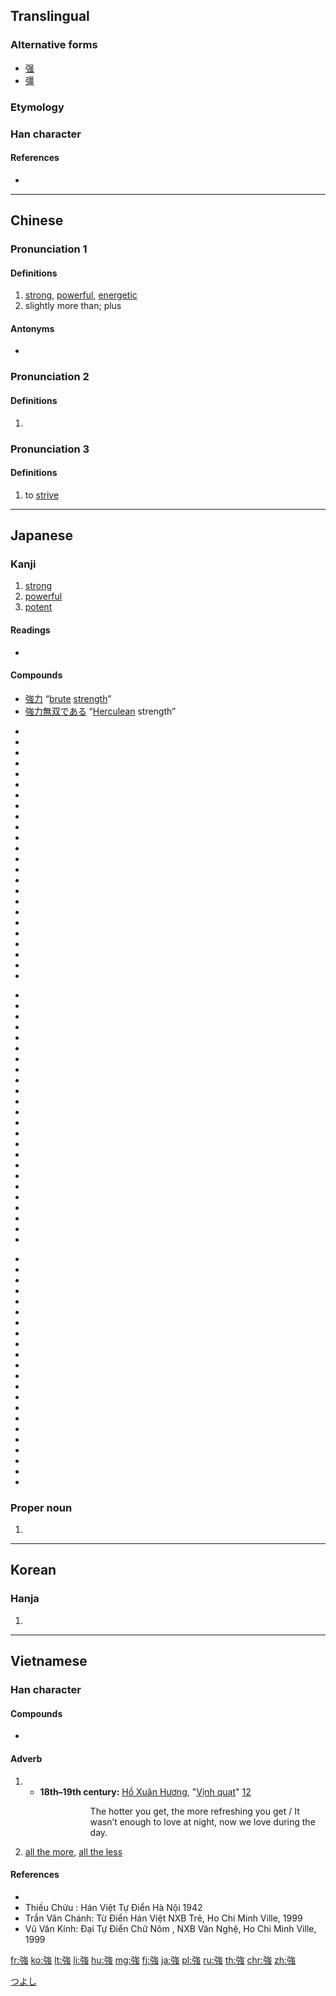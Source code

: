 {{also|强|彊}}
==Translingual==

===Alternative forms===
* [[强]]
* [[彊]]

===Etymology===
{{Han compound|弘|虫|c1=p|c2=s|t2=insect|ls=psc}}

===Han character===
{{Han char|rn=57|rad=弓|as=08|sn=11|four=13236|canj=NILI|ids=⿰弓𧈧, ⿸弘虫}}

====References====
* {{Han ref|kx=0359.230|dkj=09815|hdz=20999.070|uh=5F37|ud=24375|bh=B16A|bd=45418}}

----

==Chinese==
{{zh-forms|s=强}}

===Pronunciation 1===
{{zh-pron
|m=qiáng
|ma=y
|c=koeng4
|h=pfs=khiòng
|mn=kiông/kiūⁿ
|w=3jian
|mc=y
|oc=y
|cat=a,adv
}}

====Definitions====
{{zh-hanzi}}

# [[strong]], [[powerful]], [[energetic]]
# slightly more than; plus
#: {{zhex|你 做 了 多少 了？……四 分之 一 強。|How much have you done?...A bit more than a fourth.}}

====Antonyms====
* {{zh-l|弱}}

===Pronunciation 2===
{{zh-pron
|m=Jiàng
|ma=y
|c=goeng6
|w=3jian
|cat=pn
}}

====Definitions====
{{zh-hanzi}}

# {{surname|lang=zh}}

===Pronunciation 3===
{{zh-pron
|m=qiǎng
|ma=y
|c=koeng5
|h=pfs=khiòng/khióng
|mn=kióng
|w=3jian
|cat=v
}}

====Definitions====
{{zh-hanzi}}

# to [[strive]]
#: {{zhex|勉強{qiǎng}|to force somebody to do something}}

{{zh-cat|Elementary}}

----

==Japanese==

===Kanji===
{{ja-kanji|grade=2|rs=弓08}}

# [[strong]]
# [[powerful]]
# [[potent]]

====Readings====
* {{ja-readings
|goon=[[ごう]] (gō) < [[がう]] (gau)
|kanon=[[きょう]] (kyō) < [[きやう]] (kyau)
|toon=[[がん]] (gan) {{qualifier|non-[[w:Jōyō kanji|Jōyō]] reading}}
|kun=[[つよい]] (tsuyoi), [[しいる]] (shiiru), [[つよまる]] (tsuyomaru)}}

====Compounds====
* [[強力]] “[[brute]] [[strength]]”
* [[強力無双である]] “[[Herculean]] strength”
{{der-top}}
{{top3}}
* {{l|ja|sc=Jpan|頑強|tr=がんきょう, gankyō}}
* {{l|ja|sc=Jpan|強圧|tr=きょうあつ, kyōatsu}}
* {{l|ja|sc=Jpan|強化|tr=きょうか, kyōka}}
* {{l|ja|sc=Jpan|強悍|tr=きょうかん, kyōkan}}
* {{l|ja|sc=Jpan|強諫|tr=こうれん, kōren}}
* {{l|ja|sc=Jpan|強顔|tr=きょうがん, kyōgan}}
* {{l|ja|sc=Jpan|強幹弱枝|tr=きょうかんじゃくし, kyōkanjakushi}}
* {{l|ja|sc=Jpan|強記|tr=きょうき, kyōki}}
* {{l|ja|sc=Jpan|強禦|tr=きょうぎょ, kyōgyo}}
* {{l|ja|sc=Jpan|強圉|tr=きょうぎょ, kyōgyo}}
* {{l|ja|sc=Jpan|強肩|tr=きょうけん, kyōken}}
* {{l|ja|sc=Jpan|強健|tr=きょうけん, kyōken}}
* {{l|ja|sc=Jpan|強権|tr=きょうけん, kyōken}}
* {{l|ja|sc=Jpan|強固|tr=きょうこ, kyōko}}
* {{l|ja|sc=Jpan|強行|tr=きょうこう, kyōkō}}
* {{l|ja|sc=Jpan|強攻|tr=きょうこう, kyōkō}}
* {{l|ja|sc=Jpan|強硬|tr=きょうこう, kyōkō}}
* {{l|ja|sc=Jpan|強梗|tr=きょうこう, kyōkō}}
* {{l|ja|sc=Jpan|強豪|tr=きょうごう, kyōgō}}
* {{l|ja|sc=Jpan|強行軍|tr=きょうこうぐん, kyōkōgun}}
* {{l|ja|sc=Jpan|強仕|tr=きょうし, kyōshi}}
* {{l|ja|sc=Jpan|強死|tr=きょうし, kyōshi}}
* {{l|ja|sc=Jpan|強志|tr=きょうし, kyōshi}}
* {{l|ja|sc=Jpan|強弱|tr=きょうじゃく, kyōjaku}}
{{mid3}}
* {{l|ja|sc=Jpan|強襲|tr=きょうしゅう, kyōshū}}
* {{l|ja|sc=Jpan|強恕|tr=きょうじょ, kyōjo}}
* {{l|ja|sc=Jpan|強靭|tr=きょうじん, kyōjin}}
* {{l|ja|sc=Jpan|強制|tr=きょうせい, kyōsei}}
* {{l|ja|sc=Jpan|強請|tr=きょうせい, kyōsei}}
* {{l|ja|sc=Jpan|強僭|tr=きょうせん, kyōsen}}
* {{l|ja|sc=Jpan|強壮|tr=きょうそう, kyōsō}}
* {{l|ja|sc=Jpan|強大|tr=きょうだい, kyōdai}}
* {{l|ja|sc=Jpan|強調|tr=きょうちょう, kyōchō}}
* {{l|ja|sc=Jpan|強弩|tr=きょうど, kyōdo}}
* {{l|ja|sc=Jpan|強忍|tr=きょうにん, kyōnin}}
* {{l|ja|sc=Jpan|強迫|tr=きょうはく, kyōhaku}}
* {{l|ja|sc=Jpan|強迫観念|tr=きょうはくかんねん, kyōhakukannen}}
* {{l|ja|sc=Jpan|強半|tr=きょうはん, kyōhan}}
* {{l|ja|sc=Jpan|強風|tr=きょうふう, kyōhū}}
* {{l|ja|sc=Jpan|強弁|tr=きょうべん, kyōben}}
* {{l|ja|sc=Jpan|強暴|tr=きょうぼう, kyōbō}}
* {{l|ja|sc=Jpan|強要|tr=きょうよう, kyōyō}}
* {{l|ja|sc=Jpan|強梁|tr=きょうりょう, kyōryō}}
* {{l|ja|sc=Jpan|強力|tr=きょうりょく, kyōryoku}}
* {{l|ja|sc=Jpan|強烈|tr=きょうれつ, kyōretsu}}
* {{l|ja|sc=Jpan|屈強|tr=くっきょう, kukkyō}}
* {{l|ja|sc=Jpan|堅強|tr=けんきょう, kenkyō}}
* {{l|ja|sc=Jpan|牽強|tr=けんきょう, kenkyō}}
{{mid3}}
* {{l|ja|sc=Jpan|件強|tr=けんきょう, kenkyō}}
* {{l|ja|sc=Jpan|強引|tr=ごういん, gōin}}
* {{l|ja|sc=Jpan|強姦|tr=ごうかん, gōkan}}
* {{l|ja|sc=Jpan|強情|tr=ごうじょう, gōjō}}
* {{l|ja|sc=Jpan|強訴|tr=ごうそ, gōso}}
* {{l|ja|sc=Jpan|強奪|tr=ごうだつ, gōdatsu}}
* {{l|ja|sc=Jpan|強談|tr=ごうだん, gōdan}}
* {{l|ja|sc=Jpan|強談威迫|tr=ごうだにはく, gōdanihaku}}
* {{l|ja|sc=Jpan|強盗|tr=ごうとう, gōtō}}
* {{l|ja|sc=Jpan|強飯|tr=こわめし, kowameshi}}
* {{l|ja|sc=Jpan|強欲|tr=ごうよく, gōyoku}}
* {{l|ja|sc=Jpan|強力犯|tr=ごうりきはん, gōrikihan}}
* {{l|ja|sc=Jpan|強強|tr=つよつよ, tsuyotsuyo}}
* {{l|ja|sc=Jpan|強談判|tr=こわだんぱん, kowadanpan}}
* {{l|ja|sc=Jpan|強面|tr=こわもて, kowamote}}
* {{l|ja|sc=Jpan|強気|tr=つよき, tsuyoki}}
* {{l|ja|sc=Jpan|強腰|tr=つよごし, tsuyogosi}}
* {{l|ja|sc=Jpan|強吟|tr=つよぎん, tsuyogin}}
* {{l|ja|sc=Jpan|富強|tr=ふきょう, hukyō}}
* {{l|ja|sc=Jpan|勉強|tr=べんきょう, benkyō}}
* {{l|ja|sc=Jpan|補強|tr=ほきょう, hokyō}}
* {{l|ja|sc=Jpan|列強|tr=れっきょう, rekkyō}}
{{bottom}}
{{der-bottom}}

===Proper noun===
{{ja-pos|つよし|proper}}

# {{given name|male|lang=ja}}

[[Category:Japanese male given names|つよし]]

----

==Korean==

===Hanja===
{{ko-hanja|hangeul=강|eumhun=|mr=kang|y=kang}}

# {{defn|lang=ko|sort=弓08}}

----

==Vietnamese==

===Han character===
{{vi-readings|rs=弓08|hanviet=[[cường]], [[cưỡng]]|nom=[[càng]], [[cượng]], [[cướng]], [[gắng]], [[cường]], [[gàn]], [[ngượng]], [[cưỡng]], [[gương]], [[gượng]], [[gàng]]}}

====Compounds====
* {{vi-l|強國|cường quốc}}

====Adverb====
{{vi-adv|sc=Hani|càng|rs=弓08}}

# {{non-gloss definition|lang=vi|With a [[comparative]] or verb phrase, establishes a parallel with one or more other such comparatives.}}
#* '''18th–19th century:''' [[w:Hồ Xuân Hương|Hồ Xuân Hương]], "[[s:vi:Vịnh cái quạt|Vịnh quạt]]" [http://nomfoundation.org/vn/du-an-nom/Ho-Xuan-Huong/Tho-Ho-Xuan-Huong/22-Vinh_quat][http://nomfoundation.org/nom-project/Ho-Xuan-Huong/Ho-Xuan-Huong-of-poems/22-The_paper_fan]
#*: {{vi-ruby|強燶包饒辰強沫/要店諸斐吏要𣈜|càng nóng bao nhiêu thời càng mát / yêu đêm chưa phỉ lại yêu ngày}}
#*:: The hotter you get, the more refreshing you get / It wasn’t enough to love at night, now we love during the day.
# [[all the more]], [[all the less]]

====References====
* {{R:WinVNKey:Lê Sơn Thanh}}
* Thiều Chửu : Hán Việt Tự Điển Hà Nội 1942
* Trần Văn Chánh: Từ Điển Hán Việt NXB Trẻ, Ho Chi Minh Ville, 1999
* Vũ Văn Kính: Đại Tự Điển Chữ Nôm , NXB Văn Nghệ, Ho Chi Minh Ville, 1999

[[fr:強]]
[[ko:強]]
[[lt:強]]
[[li:強]]
[[hu:強]]
[[mg:強]]
[[fj:強]]
[[ja:強]]
[[pl:強]]
[[ru:強]]
[[th:強]]
[[chr:強]]
[[zh:強]]